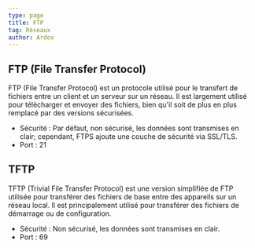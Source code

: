 ```yaml
---
type: page
title: FTP 
tag: Réseaux
author: Ardox
---
```


## FTP (File Transfer Protocol)
FTP (File Transfer Protocol) est un protocole utilisé pour le transfert de fichiers entre un client et
un serveur sur un réseau. Il est largement utilisé pour télécharger et envoyer des fichiers, bien qu'il soit de plus en
plus remplacé par des versions sécurisées.
- Sécurité : Par défaut, non sécurisé, les données sont transmises en clair; cependant, FTPS ajoute une couche
de sécurité via SSL/TLS.
- Port : 21

## TFTP
TFTP (Trivial File Transfer Protocol) est une version simplifiée de FTP utilisée pour transférer des
fichiers de base entre des appareils sur un réseau local. Il est principalement utilisé pour transférer des fichiers
de démarrage ou de configuration.
- Sécurité : Non sécurisé, les données sont transmises en clair.
- Port : 69